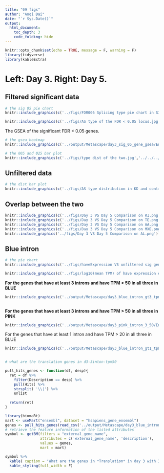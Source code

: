 ```yaml
---
title: "09 figs"
author: "Anqi Dai"
date: "`r Sys.Date()`"
output:
  html_document:
    toc_depth: 3
    code_folding: hide
---
```


```r
knitr::opts_chunk$set(echo = TRUE, message = F, warning = F)
library(tidyverse)
library(kableExtra)
```

# Left: Day 3. Right: Day 5.

## Filtered significant data

```r
# the sig 05 pie chart
knitr::include_graphics(c('../figs/FDR005 Splicing type pie chart in SIG events.png','../../../../13_fig1/figs/FDR005 Splicing type pie chart in SIG events.png' ))

```

```r
knitr::include_graphics(c('../figs/AS type of the FDR < 0.05 locus.jpg','../../../../13_fig1/figs/AS type of the FDR < 0.05 locus.jpg'))
```

The GSEA of the significant FDR < 0.05 genes.
```r
# the gsea heatmap
knitr::include_graphics(c('../output/Metascape/day3_sig_05_gene_gsea/Enrichment_heatmap/HeatmapSelectedGO.png','../../../../13_fig1/output/Metascape/sig05_2288_unique_gene/Enrichment_heatmap/HeatmapSelectedGO.png'))
```

```r
# the 005 and 025 bar plot
knitr::include_graphics(c('../figs/type dist of the two.jpg','../../../../13_fig1/figs/type dist of the two.jpg'))
```


## Unfiltered data

```r
# the dist bar plot
knitr::include_graphics(c('../figs/AS type distribution in KD and control samples grouped bar plot.jpg','../../../../13_fig1/figs/AS type distribution in KD and control samples grouped bar plot.jpg'))
```

## Overlap between the two

```r
knitr::include_graphics(c('../figs/Day 3 VS Day 5 Comparison on RI.png','../figs/Day 3 VS Day 5 Comparison on CE.png'))
knitr::include_graphics(c('../figs/Day 3 VS Day 5 Comparison on TE.png','../figs/Day 3 VS Day 5 Comparison on TS.png'))
knitr::include_graphics(c('../figs/Day 3 VS Day 5 Comparison on AA.png','../figs/Day 3 VS Day 5 Comparison on AD.png'))
knitr::include_graphics(c('../figs/Day 3 VS Day 5 Comparison on MXE.png','../figs/Day 3 VS Day 5 Comparison on AF.png'))
knitr::include_graphics('../figs/Day 3 VS Day 5 Comparison on AL.png')
```

## Blue intron

```r
# the pie chart
knitr::include_graphics(c('../figs/haveExpression VS unfiltered sig genes detk.png','../../../../13_fig1/figs/haveExpression VS unfiltered sig genes detk.png'))
```

```r
knitr::include_graphics(c('../figs/log10(mean TPM) of have expression only and intersection genes.jpg','../../../../13_fig1/figs/log10(mean TPM) of have expression only and intersection genes.jpg'))
```

**For the genes that have at least 3 introns and have TPM > 50 in all three in BLUE**

```r
knitr::include_graphics(c('../output/Metascape/day3_blue_intron_gt3_tpm50/Enrichment_heatmap/HeatmapSelectedGO.png','../../../../13_fig1/output/Metascape/d5_blue_intron3_tpm50/Enrichment_heatmap/HeatmapSelectedGO.png'))
 
```

**For the genes that have at least 3 introns and have TPM > 50 in all three in PINK**

```r
knitr::include_graphics(c('../output/Metascape/day3_pink_intron_3_50/Enrichment_heatmap/HeatmapSelectedGO.png','../../../../13_fig1/output/Metascape/d5_pink_intron_3_50/Enrichment_heatmap/HeatmapSelectedGO.png'))

```


For the genes that have at least 1 intron and have TPM > 20 in all three in BLUE

```r
knitr::include_graphics(c('../output/Metascape/day3_blue_intron_gt1_tpm20/Enrichment_heatmap/HeatmapSelectedGO.png','../../../../13_fig1/output/Metascape/d5_blue_intron1_tpm20/Enrichment_heatmap/HeatmapSelectedGO.png'))
 
```


```r
# what are the translation genes in d3-3inton-tpm50

pull_hits_genes <- function(df, desp){
  ret = df %>%
    filter(Description == desp) %>%
    pull(Hits) %>%
    strsplit( '\\|') %>% 
    unlist
  
  return(ret)
}

library(biomaRt)
mart <- useMart("ensembl", dataset = "hsapiens_gene_ensembl")
genes <- pull_hits_genes(read_csv('../output/Metascape/day3_blue_intron_gt3_tpm50/Enrichment_GO/GO_AllLists.csv'),'Translation')
# retrieve the feature information of the listed attributes
symbol <- getBM(filters = "external_gene_name",
                attributes = c('external_gene_name', 'description'),
                values = genes, 
                mart = mart)

symbol %>%
  kable( caption = 'What are the genes in *Translation* in day 3 with 3 introns and TPM at least 50') %>%
  kable_styling(full_width = F) 
```


